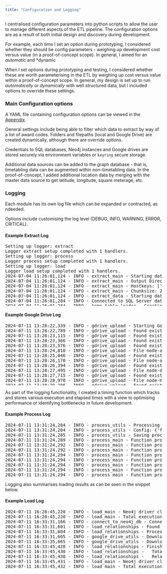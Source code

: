 ```yaml
---
title: "Configuration and Logging"
---
```


I centralised configuration parameters into python scripts to allow the user to manage different aspects of the ETL pipeline.  The configuration options are as a result of both initial design and discovery during development.  

For example, each time I set an option during prototyping, I considered whether they should be config parameters - weighing up development cost versus value (in a proof-of-concept scope).  In general, I aimed for an *automatic* and *dynamic

When I set options during prototyping and testing, I considered whether these are worth parameterising in the ETL by weighing up cost versus value within a proof-of-concept scope.  In general, my design is set up to run *automatically* or *dynamically* with well structured data, but I included options to override these settings.


### Main Configuration options

A YAML file containing configuration options can be viewed in the [Appendix](appendix-config.qmd).

General settings include being able to filter which data to extract by way of a list of award codes.  Folders and filepaths (local and Google Drive) are created dynamically, although there are override options.

Credentials to SQL databases, Neo4j instances and Google drives are stored securely via environment variables or `keyring` secure storage. 

Additional data sources can be added to the graph database - that is, timetabling data can be augmented within non-timetabling data.  In the proof-of-concept, I added additional location data by merging with the master data source to get latitude, longitude, square meterage, etc.


### Logging

Each module has its own log file which can be expanded or contracted, as ndeeded.

Options include customising the log level (DEBUG, INFO, WARNING, ERROR, CRITICAL).  

#### Example Extract Log

<pre style="max-height: 200px; overflow-y: auto;">
Setting up logger: extract
Logger extract setup completed with 1 handlers.
Setting up logger: process
Logger process setup completed with 1 handlers.
Setting up logger: load
Logger load setup completed with 1 handlers.
2024-07-04 11:26:01,124 - INFO - extract_main - Starting data extraction process
2024-07-04 11:26:01,124 - INFO - extract_main - Output Directory: C:\Users\pho-lovehagen\OneDrive - UWE Bristol\Personal\data-science\graph-project\code\pipe3\INB112\extract
2024-07-04 11:26:01,124 - INFO - extract_main - Hostkeys: ['INB112']
2024-07-04 11:26:01,124 - INFO - extract_main - Chunksize: 20000
2024-07-04 11:26:01,124 - INFO - extract_data - Starting data extraction process...
2024-07-04 11:26:01,284 - INFO - Connected to SQL Server database.
2024-07-04 11:26:01,284 - INFO - temp_table_loader - Creating global temporary tables...
2024-07-04 11:26:07,878 - INFO - extract_sql_file - Processing SQL file: node-activity-by-pos-temp.sql
2024-07-04 11:26:07,878 - INFO - extract_sql_file - Extracting data for node-activity-by-pos-temp with hostkey: INB112
C:\Users\pho-lovehagen\OneDrive - UWE Bristol\Personal\data-science\graph-project\code\pipe3\extract_sql_file.py:44: UserWarning: pandas only supports SQLAlchemy connectable (engine/connection) or database string URI or sqlite3 DBAPI2 connection. Other DBAPI2 objects are not tested. Please consider using SQLAlchemy.
  for chunk in pd.read_sql_query(query, conn, chunksize=CHUNK_SIZE):
2024-07-04 11:26:07,960 - INFO - extract_sql_file - Saved 631 rows to C:\Users\pho-lovehagen\OneDrive - UWE Bristol\Personal\data-science\graph-project\code\pipe3\INB112\extract/node-activity-by-pos-temp_INB112_1.csv
2024-07-04 11:26:07,966 - INFO - extract_sql_file - Query for node-activity-by-pos-temp, INB112 took 0.09 seconds
2024-07-04 11:26:07,966 - INFO - extract_sql_file - Processing SQL file: node-activityType-by-pos-temp.sql
2024-07-04 11:26:07,968 - INFO - extract_sql_file - Extracting data for node-activityType-by-pos-temp with hostkey: INB112
2024-07-04 11:26:07,985 - INFO - extract_sql_file - Saved 16 rows to C:\Users\pho-lovehagen\OneDrive - UWE Bristol\Personal\data-science\graph-project\code\pipe3\INB112\extract/node-activityType-by-pos-temp_INB112_1.csv
2024-07-04 11:26:07,985 - INFO - extract_sql_file - Query for node-activityType-by-pos-temp, INB112 took 0.02 seconds
2024-07-04 11:26:07,985 - INFO - extract_sql_file - Processing SQL file: node-dept-all.sql
2024-07-04 11:26:07,987 - INFO - extract_sql_file - Extracting data for node-dept-all with hostkey: INB112
2024-07-04 11:26:07,990 - INFO - extract_sql_file - Saved 24 rows to C:\Users\pho-lovehagen\OneDrive - UWE Bristol\Personal\data-science\graph-project\code\pipe3\INB112\extract/node-dept-all_INB112_1.csv
2024-07-04 11:26:07,995 - INFO - extract_sql_file - Query for node-dept-all, INB112 took 0.01 seconds
2024-07-04 11:26:07,995 - INFO - extract_sql_file - Processing SQL file: node-module-by-pos-temp.sql
2024-07-04 11:26:07,995 - INFO - extract_sql_file - Extracting data for node-module-by-pos-temp with hostkey: INB112
2024-07-04 11:26:08,009 - INFO - extract_sql_file - Saved 42 rows to C:\Users\pho-lovehagen\OneDrive - UWE Bristol\Personal\data-science\graph-project\code\pipe3\INB112\extract/node-module-by-pos-temp_INB112_1.csv
2024-07-04 11:26:08,009 - INFO - extract_sql_file - Query for node-module-by-pos-temp, INB112 took 0.01 seconds
2024-07-04 11:26:08,009 - INFO - extract_sql_file - Processing SQL file: node-pos-by-pos-temp.sql
2024-07-04 11:26:08,009 - INFO - extract_sql_file - Extracting data for node-pos-by-pos-temp with hostkey: INB112
2024-07-04 11:26:08,020 - INFO - extract_sql_file - Saved 8 rows to C:\Users\pho-lovehagen\OneDrive - UWE Bristol\Personal\data-science\graph-project\code\pipe3\INB112\extract/node-pos-by-pos-temp_INB112_1.csv
2024-07-04 11:26:08,020 - INFO - extract_sql_file - Query for node-pos-by-pos-temp, INB112 took 0.01 seconds
2024-07-04 11:26:08,020 - INFO - extract_sql_file - Processing SQL file: node-room-by-pos-temp.sql
2024-07-04 11:26:08,020 - INFO - extract_sql_file - Extracting data for node-room-by-pos-temp with hostkey: INB112
2024-07-04 11:26:08,037 - INFO - extract_sql_file - Saved 44 rows to C:\Users\pho-lovehagen\OneDrive - UWE Bristol\Personal\data-science\graph-project\code\pipe3\INB112\extract/node-room-by-pos-temp_INB112_1.csv
2024-07-04 11:26:08,037 - INFO - extract_sql_file - Query for node-room-by-pos-temp, INB112 took 0.02 seconds
2024-07-04 11:26:08,037 - INFO - extract_sql_file - Processing SQL file: node-staff-by-pos-temp.sql
2024-07-04 11:26:08,037 - INFO - extract_sql_file - Extracting data for node-staff-by-pos-temp with hostkey: INB112
2024-07-04 11:26:08,055 - INFO - extract_sql_file - Saved 33 rows to C:\Users\pho-lovehagen\OneDrive - UWE Bristol\Personal\data-science\graph-project\code\pipe3\INB112\extract/node-staff-by-pos-temp_INB112_1.csv
2024-07-04 11:26:08,055 - INFO - extract_sql_file - Query for node-staff-by-pos-temp, INB112 took 0.02 seconds
2024-07-04 11:26:08,055 - INFO - extract_sql_file - Processing SQL file: node-student-by-pos-temp.sql
2024-07-04 11:26:08,055 - INFO - extract_sql_file - Extracting data for node-student-by-pos-temp with hostkey: INB112
2024-07-04 11:26:08,075 - INFO - extract_sql_file - Saved 206 rows to C:\Users\pho-lovehagen\OneDrive - UWE Bristol\Personal\data-science\graph-project\code\pipe3\INB112\extract/node-student-by-pos-temp_INB112_1.csv
2024-07-04 11:26:08,075 - INFO - extract_sql_file - Query for node-student-by-pos-temp, INB112 took 0.02 seconds
2024-07-04 11:26:08,075 - INFO - extract_sql_file - Processing SQL file: rel-activity-module-by-pos-temp.sql
2024-07-04 11:26:08,075 - INFO - extract_sql_file - Extracting data for rel-activity-module-by-pos-temp with hostkey: INB112
2024-07-04 11:26:08,085 - INFO - extract_sql_file - Saved 168 rows to C:\Users\pho-lovehagen\OneDrive - UWE Bristol\Personal\data-science\graph-project\code\pipe3\INB112\extract/rel-activity-module-by-pos-temp_INB112_1.csv
2024-07-04 11:26:08,085 - INFO - extract_sql_file - Query for rel-activity-module-by-pos-temp, INB112 took 0.01 seconds
2024-07-04 11:26:08,085 - INFO - extract_sql_file - Processing SQL file: rel-activity-room-by-pos-temp.sql
2024-07-04 11:26:08,085 - INFO - extract_sql_file - Extracting data for rel-activity-room-by-pos-temp with hostkey: INB112
2024-07-04 11:26:08,105 - INFO - extract_sql_file - Saved 611 rows to C:\Users\pho-lovehagen\OneDrive - UWE Bristol\Personal\data-science\graph-project\code\pipe3\INB112\extract/rel-activity-room-by-pos-temp_INB112_1.csv
2024-07-04 11:26:08,105 - INFO - extract_sql_file - Query for rel-activity-room-by-pos-temp, INB112 took 0.02 seconds
2024-07-04 11:26:08,105 - INFO - extract_sql_file - Processing SQL file: rel-activity-staff-by-pos-temp.sql
2024-07-04 11:26:08,105 - INFO - extract_sql_file - Extracting data for rel-activity-staff-by-pos-temp with hostkey: INB112
2024-07-04 11:26:08,120 - INFO - extract_sql_file - Saved 868 rows to C:\Users\pho-lovehagen\OneDrive - UWE Bristol\Personal\data-science\graph-project\code\pipe3\INB112\extract/rel-activity-staff-by-pos-temp_INB112_1.csv
2024-07-04 11:26:08,120 - INFO - extract_sql_file - Query for rel-activity-staff-by-pos-temp, INB112 took 0.02 seconds
2024-07-04 11:26:08,125 - INFO - extract_sql_file - Processing SQL file: rel-activity-student-by-pos-temp.sql
2024-07-04 11:26:08,125 - INFO - extract_sql_file - Extracting data for rel-activity-student-by-pos-temp with hostkey: INB112
2024-07-04 11:26:08,245 - INFO - extract_sql_file - Saved 13423 rows to C:\Users\pho-lovehagen\OneDrive - UWE Bristol\Personal\data-science\graph-project\code\pipe3\INB112\extract/rel-activity-student-by-pos-temp_INB112_1.csv
2024-07-04 11:26:08,245 - INFO - extract_sql_file - Query for rel-activity-student-by-pos-temp, INB112 took 0.12 seconds
2024-07-04 11:26:08,255 - INFO - extract_sql_file - Processing SQL file: rel-mod-pos-by-pos-temp.sql
2024-07-04 11:26:08,255 - INFO - extract_sql_file - Extracting data for rel-mod-pos-by-pos-temp with hostkey: INB112
2024-07-04 11:26:08,255 - INFO - extract_sql_file - Saved 82 rows to C:\Users\pho-lovehagen\OneDrive - UWE Bristol\Personal\data-science\graph-project\code\pipe3\INB112\extract/rel-mod-pos-by-pos-temp_INB112_1.csv
2024-07-04 11:26:08,255 - INFO - extract_sql_file - Query for rel-mod-pos-by-pos-temp, INB112 took 0.00 seconds
2024-07-04 11:26:08,265 - INFO - extract_data - Data extraction completed.
2024-07-04 11:26:08,285 - INFO - extract_main - Data extraction completed.
2024-07-04 11:26:08,285 - INFO - extract_main - Extraction Time Summary:
2024-07-04 11:26:08,285 - INFO - extract_main - Function load_temp_tables took 6.59 seconds
2024-07-04 11:26:08,285 - INFO - extract_main - Function main took 7.17 seconds
</pre>

#### Example Google Drive Log

<pre style="max-height: 200px; overflow-y: auto;">
2024-07-11 13:28:22,339 - INFO - gdrive_upload - Starting Google Drive upload process.
2024-07-11 13:28:22,789 - INFO - gdrive_upload - Found existing folder: INB112
2024-07-11 13:28:23,115 - INFO - gdrive_upload - Found existing folder: node
2024-07-11 13:28:23,366 - INFO - gdrive_upload - Found existing folder: relationship
2024-07-11 13:28:23,576 - INFO - gdrive_upload - Found existing folder: node
2024-07-11 13:28:24,810 - INFO - gdrive_upload - File node-activity-processed.csv uploaded to Google Drive folder ID: 1Rc3vQCF6CwxV3yNjfUTWXv61BgYD1j_3
2024-07-11 13:28:25,046 - INFO - gdrive_upload - Found existing folder: node
2024-07-11 13:28:26,170 - INFO - gdrive_upload - File node-activityType-processed.csv uploaded to Google Drive folder ID: 1Rc3vQCF6CwxV3yNjfUTWXv61BgYD1j_3
2024-07-11 13:28:26,394 - INFO - gdrive_upload - Found existing folder: node
2024-07-11 13:28:27,495 - INFO - gdrive_upload - File node-department-processed.csv uploaded to Google Drive folder ID: 1Rc3vQCF6CwxV3yNjfUTWXv61BgYD1j_3
2024-07-11 13:28:27,715 - INFO - gdrive_upload - Found existing folder: node
2024-07-11 13:28:28,970 - INFO - gdrive_upload - File node-module-processed.csv uploaded to Google Drive folder ID: 1Rc3vQCF6CwxV3yNjfUTWXv61BgYD1j_3
2024-07-11 13:28:29,206 - INFO - gdrive_upload - Found existing folder: node
2024-07-11 13:28:30,294 - INFO - gdrive_upload - File node-programme-processed.csv uploaded to Google Drive folder ID: 1Rc3vQCF6CwxV3yNjfUTWXv61BgYD1j_3
2024-07-11 13:28:30,515 - INFO - gdrive_upload - Found existing folder: node
2024-07-11 13:28:31,595 - INFO - gdrive_upload - File node-room-processed.csv uploaded to Google Drive folder ID: 1Rc3vQCF6CwxV3yNjfUTWXv61BgYD1j_3
2024-07-11 13:28:31,846 - INFO - gdrive_upload - Found existing folder: node
2024-07-11 13:28:32,895 - INFO - gdrive_upload - File node-staff-processed.csv uploaded to Google Drive folder ID: 1Rc3vQCF6CwxV3yNjfUTWXv61BgYD1j_3
2024-07-11 13:28:33,128 - INFO - gdrive_upload - Found existing folder: node
2024-07-11 13:28:34,220 - INFO - gdrive_upload - File node-student-processed.csv uploaded to Google Drive folder ID: 1Rc3vQCF6CwxV3yNjfUTWXv61BgYD1j_3
2024-07-11 13:28:34,220 - WARNING - gdrive_upload - Skipping file with unrecognized prefix: process.log
2024-07-11 13:28:34,416 - INFO - gdrive_upload - Found existing folder: relationship
2024-07-11 13:28:35,565 - INFO - gdrive_upload - File rel-activity_activityType-processed.csv uploaded to Google Drive folder ID: 1w_ea6ETzRcdYz71crLxL9khjLrEfcbuH
</pre>


As part of the logging functionality, I created a timing function which tracks and stores various execution and elapsed times with a view to optimising performance or identifying bottlenecks in future development. 


#### Example Process Log

<pre style="max-height: 200px; overflow-y: auto;">
2024-07-11 13:31:24,284 - INFO - process_utils - Processing relationship data
2024-07-11 13:31:24,284 - INFO - process_utils - Config: {'filename_pattern': 'rel-mod-pos-by-pos-temp_INB112*.csv', 'node1_col': 'modSplusID', 'node2_col': 'posSplusID', 'relationship': 'BELONGS_TO', 'properties': ['modType']}
2024-07-11 13:31:24,285 - INFO - process_utils - Saving processed relationship file for: module_programme
2024-07-11 13:31:24,289 - INFO - process_main - Function process_department took 0.01 seconds
2024-07-11 13:31:24,292 - INFO - process_main - Function process_module took 0.01 seconds
2024-07-11 13:31:24,292 - INFO - process_main - Function process_room took 0.02 seconds
2024-07-11 13:31:24,294 - INFO - process_main - Function process_programme took 0.01 seconds
2024-07-11 13:31:24,294 - INFO - process_main - Function process_activityType took 0.02 seconds
2024-07-11 13:31:24,294 - INFO - process_main - Function process_staff took 1.82 seconds
2024-07-11 13:31:24,294 - INFO - process_main - Function process_student took 8.76 seconds
2024-07-11 13:31:24,294 - INFO - process_main - Function process_activity took 0.10 seconds
</pre>

Logging also summarises loading results as can be seen in the snippet below.

#### Example Load Log

<pre style="max-height: 200px; overflow-y: auto;">
2024-07-11 16:28:45,220 - INFO - load_main - Neo4j driver closed.
2024-07-11 16:28:45,220 - INFO - load_main - Total execution time: 0.51 seconds
2024-07-11 16:33:31,166 - INFO - connect_to_neo4j_db - Connected to Neo4j database successfully! Driver: <neo4j._sync.driver.Neo4jDriver object at 0x0000023AAB4FA5D0>
2024-07-11 16:33:31,601 - INFO - load_relationships - Found 1 relationship files in Google Drive.
2024-07-11 16:33:31,604 - INFO - load_relationships - Processing file: rel-activity_room-processed.csv (ID: 1fwUicLoaJ5YJk9tZOpDwyNMFAFWh2Q5v)
2024-07-11 16:33:31,605 - INFO - google_drive_utils - Downloading CSV file 1fwUicLoaJ5YJk9tZOpDwyNMFAFWh2Q5v from Google Drive.
2024-07-11 16:33:35,665 - INFO - google_drive_utils - Downloaded CSV file 1fwUicLoaJ5YJk9tZOpDwyNMFAFWh2Q5v.
2024-07-11 16:33:45,428 - INFO - load_relationships - Finished loading activity_room relationships:
2024-07-11 16:33:45,430 - INFO - load_relationships -   Total rows processed: 611
2024-07-11 16:33:45,430 - INFO - load_relationships -   Relationships created: 1
2024-07-11 16:33:45,431 - INFO - load_main - Neo4j driver closed.
2024-07-11 16:33:45,432 - INFO - load_main - Total execution time: 14.34 seconds
</pre>